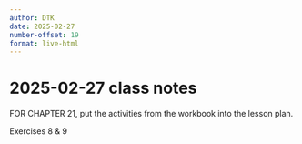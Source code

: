 ```yaml
---
author: DTK
date: 2025-02-27
number-offset: 19
format: live-html
---
```


# 2025-02-27 class notes


FOR CHAPTER 21, put the activities from the workbook into the lesson plan.

Exercises 8 & 9

